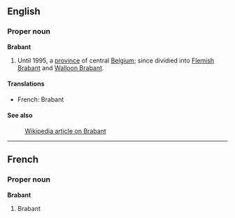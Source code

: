 ==English==
===Proper noun===
'''Brabant'''

#Until 1995, a [[province]] of central [[Belgium]]; since dividied into [[Flemish Brabant]] and [[Walloon Brabant]].

====Translations====
*French: Brabant

====See also====
:[[en:Brabant|Wikipedia article on Brabant]]

----
==French==
===Proper noun===
'''Brabant'''

#Brabant